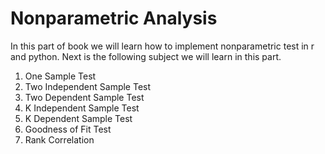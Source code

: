 # Nonparametric Analysis
 
In this part of book we will learn how to implement nonparametric test in r and python. Next is the following subject we will learn in this part.

1. One Sample Test
2. Two Independent Sample Test
3. Two Dependent Sample Test
4. K Independent Sample Test
5. K Dependent Sample Test
6. Goodness of Fit Test
7. Rank Correlation